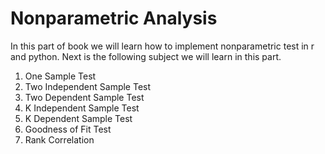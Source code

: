 # Nonparametric Analysis
 
In this part of book we will learn how to implement nonparametric test in r and python. Next is the following subject we will learn in this part.

1. One Sample Test
2. Two Independent Sample Test
3. Two Dependent Sample Test
4. K Independent Sample Test
5. K Dependent Sample Test
6. Goodness of Fit Test
7. Rank Correlation